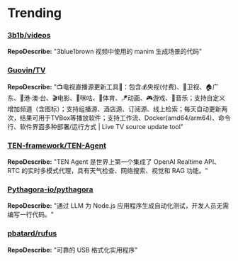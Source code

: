 
# Trending

### [3b1b/videos](https://github.com/3b1b/videos)
**RepoDescribe:** "3blue1brown 视频中使用的 manim 生成场景的代码"
  

### [Guovin/TV](https://github.com/Guovin/TV)
**RepoDescribe:** "📺电视直播源更新工具🚀：包含💰央视(付费)、📡卫视、🏠广东、🌊港·澳·台、🎬电影、🎥咪咕、🏀体育、🪁动画、🎮游戏、🎵音乐；支持自定义增加频道（含图标）；支持组播源、酒店源、订阅源、线上检索；每天自动更新两次，结果可用于TVBox等播放软件；支持工作流、Docker(amd64/arm64)、命令行、软件界面多种部署/运行方式 | Live TV source update tool"
  

### [TEN-framework/TEN-Agent](https://github.com/TEN-framework/TEN-Agent)
**RepoDescribe:** "TEN Agent 是世界上第一个集成了 OpenAI Realtime API、RTC 的实时多模式代理，具有天气检查、网络搜索、视觉和 RAG 功能。"
  

### [Pythagora-io/pythagora](https://github.com/Pythagora-io/pythagora)
**RepoDescribe:** "通过 LLM 为 Node.js 应用程序生成自动化测试，开发人员无需编写一行代码。"
  

### [pbatard/rufus](https://github.com/pbatard/rufus)
**RepoDescribe:** "可靠的 USB 格式化实用程序"
  